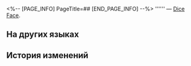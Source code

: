 <%-- [PAGE_INFO]
PageTitle=##
[END_PAGE_INFO] --%>
{{Предмет Инфобокс
|id          = 250525
|Изображение = Предмет .png
|Тип         = Dice Face
|Инвентарь   = 
|Редкость    = 5
|Эффект      = 
|Описание    = 
}}
'''''' — [[Dice Face]].

==На других языках==
{{На других языках
|en   = 
|zhs  = 
|zht  = 
|ja   = 
|ko   = 
|es   = 
|fr   = 
|ru   = 
|th   = 
|vi   = 
|de   = 
|id   = 
|pt   = 
}}

==История изменений==
{{История изменений|3.5}}